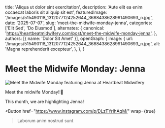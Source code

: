 
  title: 'Aliqua ut dolor sint exercitation',
  description: 'Aute elit ea enim occaecat laboris sit aliquip sit est',
  featuredImage: '/images/515490118_1312077124252644_3688438628991490693_n.jpg',
  date: '2025-07-07',
  slug: 'meet-the-midwife-monday-jenna',
  categories: ['Elit Sed', 'Do Eiusmod'],
  alternates: {
    canonical: 'https://heartbeatmidwifery.com/post/meet-the-midwife-monday-jenna',
  },
  authors: [{ name: 'Dolor Sit Amet' }],
  openGraph: {
    image: {
      url: '/images/515490118_1312077124252644_3688438628991490693_n.jpg',
      alt: 'Magna reprehenderit excepteur',
    },
  },
}

# Meet the Midwife Monday: Jenna

<Image
  src="/images/515490118_1312077124252644_3688438628991490693_n.jpg"
  size="large"
  alt="Meet the Midwife Monday featuring Jenna at Heartbeat Midwifery"
  wrap={true}
/>

Meet the midwife Monday!!🎉

This month, we are highlighting Jenna!

<Button
  href="https://www.instagram.com/p/DLzTYrIhAqM/"
  wrap={true}
>Laborum anim nostrud sunt</Button>
